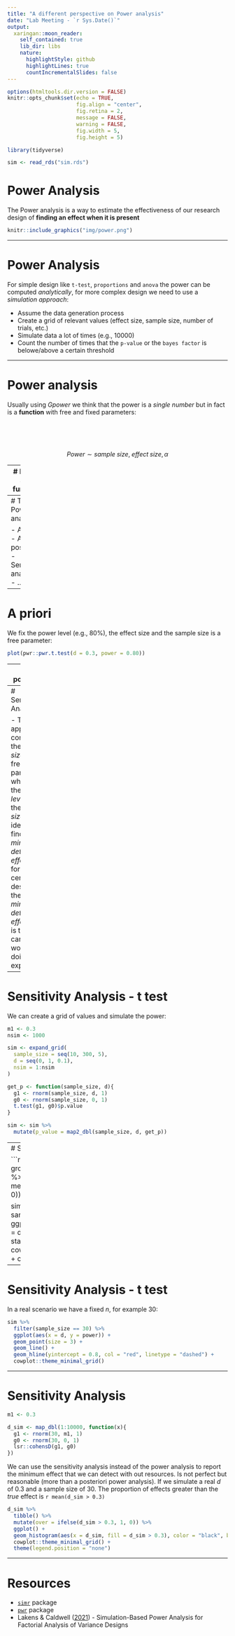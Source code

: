 ```yaml
---
title: "A different perspective on Power analysis"
date: "Lab Meeting - `r Sys.Date()`"
output:
  xaringan::moon_reader:
    self_contained: true
    lib_dir: libs
    nature:
      highlightStyle: github
      highlightLines: true
      countIncrementalSlides: false
---
```

```r
options(htmltools.dir.version = FALSE)
knitr::opts_chunk$set(echo = TRUE, 
                      fig.align = "center", 
                      fig.retina = 2, 
                      message = FALSE, 
                      warning = FALSE,
                      fig.width = 5,
                      fig.height = 5)
```

```r
library(tidyverse)
```

```r
sim <- read_rds("sim.rds")
```

# Power Analysis

The Power analysis is a way to estimate the effectiveness of our research design of **finding an effect when it is present**

```r
knitr::include_graphics("img/power.png")
```

---

# Power Analysis

For simple design like `t-test`, `proportions` and `anova` the power can be computed *analytically*, for more complex design we need to use a *simulation approach*:

- Assume the data generation process
- Create a grid of relevant values (effect size, sample size, number of trials, etc.)
- Simulate data a lot of times (e.g., 10000)
- Count the number of times that the `p-value` or the `bayes factor` is belowe/above a certain threshold

---

# Power analysis

Usually using *Gpower* we think that the power is a *single number* but in fact is a **function** with free and fixed parameters:

<br/>
<br/>
<br/>

$$
Power \sim sample\;size,\; effect \;size, \alpha
$$

---
# Power as a function

For this reason is better to always see the **power curve**:

```r
plot(pwr::pwr.t.test(d = 0.3, power = 0.80))
```

---
# Type of Power analysis

- A priori
<br/>
- A posteriori
<br/>
- Sensitivty analysis
<br/>
- ...

---
# A priori

We fix the power level (e.g., 80%), the effect size and the sample size is a free parameter:

```r
plot(pwr::pwr.t.test(d = 0.3, power = 0.80))
```

---
# A posteriori

Not very useful but is the same approach as before but also the sample size is fixed, so we find only one value in the function:

```r
plot(pwr::pwr.t.test(d = 0.3, n = 30))
```

---
# Sensitivity Analysis

- This approach consider the *effect size* as a free parameters while fixing the *power level* and the *sample size*.
- The idea is to find the *minimum detectable effect size* for a certain design
- If the *minimum detectable effect size* is too low can be worthless doing the experiment

---
# Sensitivity Analysis - t test

We can create a grid of values and simulate the power:

```r
m1 <- 0.3
nsim <- 1000

sim <- expand_grid(
  sample_size = seq(10, 300, 5),
  d = seq(0, 1, 0.1),
  nsim = 1:nsim
)

get_p <- function(sample_size, d){
  g1 <- rnorm(sample_size, d, 1)
  g0 <- rnorm(sample_size, 0, 1)
  t.test(g1, g0)$p.value
}

sim <- sim %>% 
  mutate(p_value = map2_dbl(sample_size, d, get_p))
```

---
# Sensitivity Analysis - t test

```r
sim <- sim %>% 
  group_by(sample_size, d) %>% 
  summarise(power = mean(ifelse(p_value < 0.05, 1, 0))) %>% 
  ungroup() 

sim %>% 
  filter(d < 0.6 & sample_size < 250) %>% 
  ggplot(aes(x = sample_size, y = d, z = power)) +
  stat_contour_filled() +
  cowplot::theme_minimal_grid() +
  coord_equal(ratio = 500)
```

---

# Sensitivity Analysis - t test

In a real scenario we have a fixed *n*, for example 30:

```r
sim %>% 
  filter(sample_size == 30) %>% 
  ggplot(aes(x = d, y = power)) +
  geom_point(size = 3) +
  geom_line() +
  geom_hline(yintercept = 0.8, col = "red", linetype = "dashed") +
  cowplot::theme_minimal_grid()
```

---

# Sensitivity Analysis

```r
m1 <- 0.3

d_sim <- map_dbl(1:10000, function(x){
  g1 <- rnorm(30, m1, 1)
  g0 <- rnorm(30, 0, 1)
  lsr::cohensD(g1, g0)
})
```

We can use the sensitivity analysis instead of the power analysis to report the minimum effect that we can detect with out resources. Is not perfect but reasonable (more than a posteriori power analysis). If we simulate a real $d$ of 0.3 and a sample size of 30. The proportion of effects greater than the *true* effect is `r mean(d_sim > 0.3)`

```r
d_sim %>%  
  tibble() %>% 
  mutate(over = ifelse(d_sim > 0.3, 1, 0)) %>% 
  ggplot() +
  geom_histogram(aes(x = d_sim, fill = d_sim > 0.3), color = "black", bins = 40) +
  cowplot::theme_minimal_grid() +
  theme(legend.position = "none")
```

---
# Resources

- [`simr`](https://cran.r-project.org/web/packages/simr/index.html) package
- [`pwr`](https://cran.r-project.org/web/packages/pwr/index.html) package
- Lakens & Caldwell ([2021](https://journals.sagepub.com/doi/full/10.1177/2515245920951503)) - Simulation-Based Power Analysis for Factorial Analysis of Variance Designs